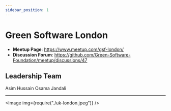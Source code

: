 ```yaml
---
sidebar_position: 1
---
```



# Green Software London

- **Meetup Page**: https://www.meetup.com/gsf-london/
- **Discussion Forum**: https://github.com/Green-Software-Foundation/meetup/discussions/47

## Leadership Team

<TeamMembers>
  <TeamMember
    role="Co-Organizer"
    company="GSF"
    github="jawache"
    twitter="jawache"
    linkedin="jawache"
  >
    Asim Hussain
  </TeamMember>
  <TeamMember
    role="Assistant Organizer"
    company="Goldman Sachs"
    github="osamajandali"
    twitter="osama_jandali"
    linkedin="osamajandali"
  >
    Osama Jandali
  </TeamMember>
</TeamMembers>

---

<Image img={require("./uk-london.jpeg")} />


